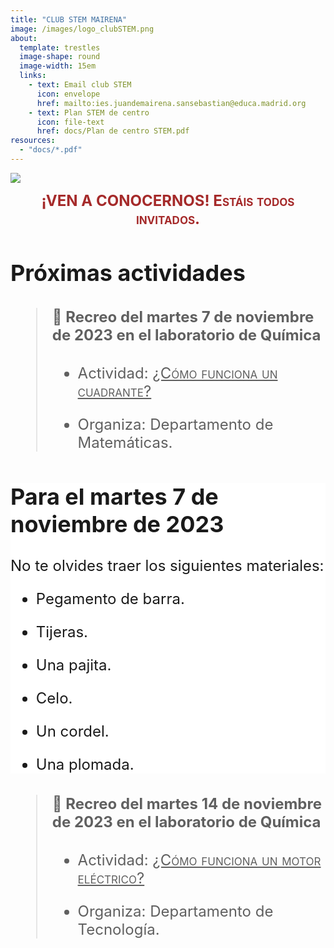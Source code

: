 ```yaml
---
title: "CLUB STEM MAIRENA"
image: /images/logo_clubSTEM.png
about: 
  template: trestles
  image-shape: round
  image-width: 15em
  links: 
    - text: Email club STEM
      icon: envelope
      href: mailto:ies.juandemairena.sansebastian@educa.madrid.org
    - text: Plan STEM de centro
      icon: file-text
      href: docs/Plan de centro STEM.pdf
resources:
  - "docs/*.pdf"
---
```


![](images/juanDeMairena-01.png){fig-alt="Foto entrada IES Juan de Mairena"}

<center><font size=+2><font color="brown">[**¡VEN A CONOCERNOS! Estáis todos invitados.**]{.smallcaps}</font></center>

## Próximas actividades

> #### 🔭 Recreo del **martes 7 de noviembre** de 2023 en el laboratorio de Química
>
> -   Actividad: [[¿Cómo funciona un cuadrante?]{.underline}]{.smallcaps}
>
> -   Organiza: Departamento de Matemáticas.

::: {.callout-important style="background: white"}
## Para el martes 7 de noviembre de 2023

No te olvides traer los siguientes materiales:

-   Pegamento de barra.

-   Tijeras.

-   Una pajita.

-   Celo.

-   Un cordel.

-   Una plomada.
:::

> #### 🧲 Recreo del **martes 14 de noviembre de 2023** en el laboratorio de Química
>
> -   Actividad: [[¿Cómo funciona un motor eléctrico?]{.underline}]{.smallcaps}
>
> -   Organiza: Departamento de Tecnología.
